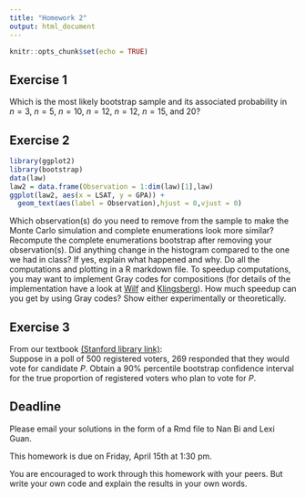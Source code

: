 ```yaml
---
title: "Homework 2"
output: html_document
---
```


```r
knitr::opts_chunk$set(echo = TRUE)
```

## Exercise 1

Which is the most likely bootstrap sample and its associated probability in $n = 3$, $n = 5$, $n = 10$, $n = 12$, $n = 12$, $n = 15$, and $20$?

## Exercise 2

```r
library(ggplot2)
library(bootstrap)
data(law)
law2 = data.frame(Observation = 1:dim(law)[1],law)
ggplot(law2, aes(x = LSAT, y = GPA)) + 
  geom_text(aes(label = Observation),hjust = 0,vjust = 0)
```

Which observation(s) do you need to remove from the sample to make the Monte Carlo simulation and complete enumerations look more similar? Recompute the complete enumerations bootstrap after removing your observation(s). Did anything change in the histogram compared to the one we had in class? If yes, explain what happened and why. Do all the computations and plotting in a R markdown file. To speedup computations, you may want to implement Gray codes for compositions (for details of the implementation have a look at [Wilf](https://searchworks.stanford.edu/view/1332691) and [Klingsberg](http://www.sciencedirect.com/science/article/pii/0196677482900062)). How much speedup can you get by using Gray codes? Show either experimentally or theoretically.

## Exercise 3

From our textbook [(Stanford library link)](https://searchworks.stanford.edu/view/10718635):  
Suppose in a poll of $500$ registered voters, $269$ responded that they would vote for candidate $P$. Obtain a $90\%$ percentile bootstrap confidence interval for the true proportion of registered voters who plan to vote for $P$.

## Deadline

Please email your solutions in the form of a Rmd file to Nan Bi and Lexi Guan.

This homework is due on Friday, April 15th at 1:30 pm.

You are encouraged to work through this homework with your peers. But write your own code and explain the results in your own words.
